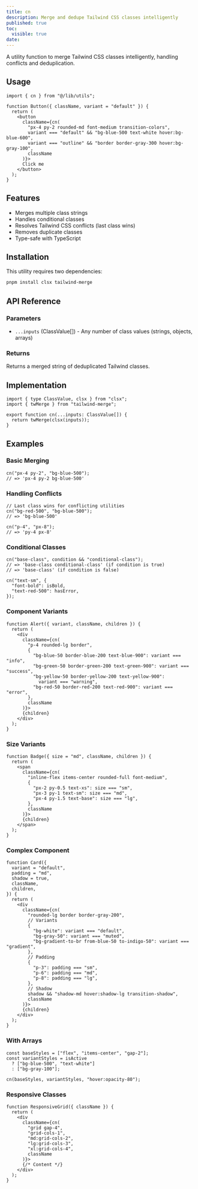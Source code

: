 ```yaml
---
title: cn
description: Merge and dedupe Tailwind CSS classes intelligently
published: true
toc:
  visible: true
date:
---
```


A utility function to merge Tailwind CSS classes intelligently, handling conflicts and deduplication.

## Usage

```tsx
import { cn } from "@/lib/utils";

function Button({ className, variant = "default" }) {
  return (
    <button
      className={cn(
        "px-4 py-2 rounded-md font-medium transition-colors",
        variant === "default" && "bg-blue-500 text-white hover:bg-blue-600",
        variant === "outline" && "border border-gray-300 hover:bg-gray-100",
        className
      )}>
      Click me
    </button>
  );
}
```

## Features

- Merges multiple class strings
- Handles conditional classes
- Resolves Tailwind CSS conflicts (last class wins)
- Removes duplicate classes
- Type-safe with TypeScript

## Installation

This utility requires two dependencies:

```bash
pnpm install clsx tailwind-merge
```

## API Reference

### Parameters

- `...inputs` (ClassValue[]) - Any number of class values (strings, objects, arrays)

### Returns

Returns a merged string of deduplicated Tailwind classes.

## Implementation

```tsx
import { type ClassValue, clsx } from "clsx";
import { twMerge } from "tailwind-merge";

export function cn(...inputs: ClassValue[]) {
  return twMerge(clsx(inputs));
}
```

## Examples

### Basic Merging

```tsx
cn("px-4 py-2", "bg-blue-500");
// => 'px-4 py-2 bg-blue-500'
```

### Handling Conflicts

```tsx
// Last class wins for conflicting utilities
cn("bg-red-500", "bg-blue-500");
// => 'bg-blue-500'

cn("p-4", "px-8");
// => 'py-4 px-8'
```

### Conditional Classes

```tsx
cn("base-class", condition && "conditional-class");
// => 'base-class conditional-class' (if condition is true)
// => 'base-class' (if condition is false)

cn("text-sm", {
  "font-bold": isBold,
  "text-red-500": hasError,
});
```

### Component Variants

```tsx
function Alert({ variant, className, children }) {
  return (
    <div
      className={cn(
        "p-4 rounded-lg border",
        {
          "bg-blue-50 border-blue-200 text-blue-900": variant === "info",
          "bg-green-50 border-green-200 text-green-900": variant === "success",
          "bg-yellow-50 border-yellow-200 text-yellow-900":
            variant === "warning",
          "bg-red-50 border-red-200 text-red-900": variant === "error",
        },
        className
      )}>
      {children}
    </div>
  );
}
```

### Size Variants

```tsx
function Badge({ size = "md", className, children }) {
  return (
    <span
      className={cn(
        "inline-flex items-center rounded-full font-medium",
        {
          "px-2 py-0.5 text-xs": size === "sm",
          "px-3 py-1 text-sm": size === "md",
          "px-4 py-1.5 text-base": size === "lg",
        },
        className
      )}>
      {children}
    </span>
  );
}
```

### Complex Component

```tsx
function Card({
  variant = "default",
  padding = "md",
  shadow = true,
  className,
  children,
}) {
  return (
    <div
      className={cn(
        "rounded-lg border border-gray-200",
        // Variants
        {
          "bg-white": variant === "default",
          "bg-gray-50": variant === "muted",
          "bg-gradient-to-br from-blue-50 to-indigo-50": variant === "gradient",
        },
        // Padding
        {
          "p-3": padding === "sm",
          "p-6": padding === "md",
          "p-8": padding === "lg",
        },
        // Shadow
        shadow && "shadow-md hover:shadow-lg transition-shadow",
        className
      )}>
      {children}
    </div>
  );
}
```

### With Arrays

```tsx
const baseStyles = ["flex", "items-center", "gap-2"];
const variantStyles = isActive
  ? ["bg-blue-500", "text-white"]
  : ["bg-gray-100"];

cn(baseStyles, variantStyles, "hover:opacity-80");
```

### Responsive Classes

```tsx
function ResponsiveGrid({ className }) {
  return (
    <div
      className={cn(
        "grid gap-4",
        "grid-cols-1",
        "md:grid-cols-2",
        "lg:grid-cols-3",
        "xl:grid-cols-4",
        className
      )}>
      {/* Content */}
    </div>
  );
}
```
